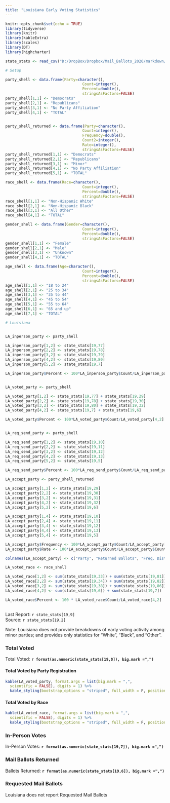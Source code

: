 ```yaml
---
title: "Louisiana Early Voting Statistics"
---
```

```r
knitr::opts_chunk$set(echo = TRUE)
library(tidyverse)
library(knitr)
library(kableExtra)
library(scales)
library(DT)
library(highcharter)

state_stats <- read_csv("D:/DropBox/Dropbox/Mail_Ballots_2020/markdown/2020G_Early_Vote.csv")

# Setup

party_shell <- data.frame(Party=character(),
                                  Count=integer(),
                                  Percent=double(),
                                  stringsAsFactors=FALSE)
party_shell[1,1] <- "Democrats"
party_shell[2,1] <- "Republicans"
party_shell[3,1] <- "No Party Affiliation"
party_shell[4,1] <- "TOTAL"


party_shell_returned <- data.frame(Party=character(),
                                  Count=integer(),
                                  Frequency=double(),
                                  Count2=integer(),
                                  Rate=integer(),
                                  stringsAsFactors=FALSE)
party_shell_returned[1,1] <- "Democrats"
party_shell_returned[2,1] <- "Republicans"
party_shell_returned[3,1] <- "Minor"
party_shell_returned[4,1] <- "No Party Affiliation"
party_shell_returned[5,1] <- "TOTAL"

race_shell <- data.frame(Race=character(),
                                  Count=integer(),
                                  Percent=double(),
                                  stringsAsFactors=FALSE)
race_shell[1,1] <- "Non-Hispanic White"
race_shell[2,1] <- "Non-Hispanic Black"
race_shell[3,1] <- "All Other"
race_shell[4,1] <- "TOTAL"

gender_shell <- data.frame(Gender=character(),
                                  Count=integer(),
                                  Percent=double(),
                                  stringsAsFactors=FALSE)
gender_shell[1,1] <- "Female"
gender_shell[2,1] <- "Male"
gender_shell[3,1] <- "Unknown"
gender_shell[4,1] <- "TOTAL"

age_shell <- data.frame(Age=character(),
                                  Count=integer(),
                                  Percent=double(),
                                  stringsAsFactors=FALSE)
age_shell[1,1] <- "18 to 24"
age_shell[2,1] <- "25 to 34"
age_shell[3,1] <- "35 to 44"
age_shell[4,1] <- "45 to 54"
age_shell[5,1] <- "55 to 64"
age_shell[6,1] <- "65 and up"
age_shell[7,1] <- "TOTAL"

# Louisiana


LA_inperson_party <- party_shell

LA_inperson_party[1,2] <- state_stats[19,77] 
LA_inperson_party[2,2] <- state_stats[19,78] 
LA_inperson_party[3,2] <- state_stats[19,79] 
LA_inperson_party[4,2] <- state_stats[19,80] 
LA_inperson_party[5,2] <- state_stats[19,7] 

LA_inperson_party$Percent <- 100*LA_inperson_party$Count/LA_inperson_party[5,2]


LA_voted_party <- party_shell

LA_voted_party[1,2] <- state_stats[19,77] + state_stats[19,29] 
LA_voted_party[2,2] <- state_stats[19,78] + state_stats[19,30] 
LA_voted_party[3,2] <- state_stats[19,80] + state_stats[19,32] 
LA_voted_party[4,2] <- state_stats[19,7] + state_stats[19,6]

LA_voted_party$Percent <- 100*LA_voted_party$Count/LA_voted_party[4,2]


LA_req_send_party <- party_shell

LA_req_send_party[1,2] <- state_stats[19,10] 
LA_req_send_party[2,2] <- state_stats[19,11] 
LA_req_send_party[3,2] <- state_stats[19,12] 
LA_req_send_party[4,2] <- state_stats[19,13] 
LA_req_send_party[5,2] <- state_stats[19,5] 

LA_req_send_party$Percent <- 100*LA_req_send_party$Count/LA_req_send_party[5,2]

LA_accept_party <- party_shell_returned

LA_accept_party[1,2] <- state_stats[19,29] 
LA_accept_party[2,2] <- state_stats[19,30] 
LA_accept_party[3,2] <- state_stats[19,31] 
LA_accept_party[4,2] <- state_stats[19,32] 
LA_accept_party[5,2] <- state_stats[19,6] 

LA_accept_party[1,4] <- state_stats[19,10] 
LA_accept_party[2,4] <- state_stats[19,11] 
LA_accept_party[3,4] <- state_stats[19,12] 
LA_accept_party[4,4] <- state_stats[19,13] 
LA_accept_party[5,4] <- state_stats[19,5] 

LA_accept_party$Frequency <- 100*LA_accept_party$Count/LA_accept_party[5,2]
LA_accept_party$Rate <- 100*LA_accept_party$Count/LA_accept_party$Count2

colnames(LA_accept_party) <- c("Party", "Returned Ballots", "Freq. Distribution", "Requested Ballots", "Return Rate")

LA_voted_race <- race_shell

LA_voted_race[1,2] <- sum(state_stats[19,33]) + sum(state_stats[19,81])
LA_voted_race[2,2] <- sum(state_stats[19,34]) + sum(state_stats[19,82]) 
LA_voted_race[3,2] <- sum(state_stats[19,38]) + sum(state_stats[19,86]) 
LA_voted_race[4,2] <- sum(state_stats[19,6]) + sum(state_stats[19,7]) 

LA_voted_race$Percent <- 100 * LA_voted_race$Count/LA_voted_race[4,2]

```
## {.tabset}
Last Report: `r state_stats[19,9]`  
Source:  `r state_stats[19,2]`

Note: Louisiana does not provide breakdowns of early voting activity among minor parties; and provides only statistics for "White", "Black", and "Other".  


### Total Voted

Total Voted: **`r format(as.numeric(state_stats[19,8]), big.mark =",")`**

#### **Total Voted by Party Registration**

``` r
kable(LA_voted_party, format.args = list(big.mark = ",", 
  scientific = FALSE), digits = 1) %>%
  kable_styling(bootstrap_options = "striped", full_width = F, position = "left")
```

#### **Total Voted by Race**

``` r
kable(LA_voted_race, format.args = list(big.mark = ",", 
  scientific = FALSE), digits = 1) %>%
  kable_styling(bootstrap_options = "striped", full_width = F, position = "left")
```

### In-Person Votes

In-Person Votes: **`r format(as.numeric(state_stats[19,7]), big.mark =",")`**

### Mail Ballots Returned

Ballots Returned: **`r format(as.numeric(state_stats[19,6]), big.mark =",")`**

### Requested Mail Ballots

Louisiana does not report Requested Mail Ballots